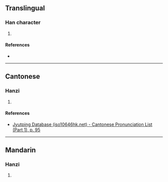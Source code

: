 {{character info/new}}
==Translingual==

===Han character===
{{Han char|rn=38|rad=女|as=14|sn=17|four=|canj=VTOE|ids=⿰女蒦}}

# {{defn|Han|sort=女14}}

====References====
* {{Han ref|kx=0273.080|dkj=06832|dj=0541.140|hdz=21085.190|uh=5B33|ud=23347}}

----

==Cantonese==

===Hanzi===
{{yue-hanzi|jyut=[[wok6]]|y=wok6}}

# {{defn|lang=yue|sort=女14}}

====References====
* [http://www.iso10646hk.net/jp/document/download.jsp Jyutping Database (iso10646hk.net) - Cantonese Pronunciation List (Part 1), p. 95]

----

==Mandarin==

===Hanzi===
{{cmn-hanzi|pin=[[yuè]] ([[yue4]]), [[qiān]] ([[qian1]])|wg=yüeh<sup>4</sup>, ch'ien<sup>1</sup>}}

# {{defn|lang=cmn|sort=女14}}